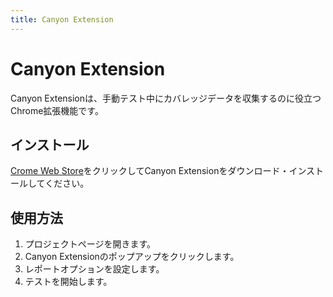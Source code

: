 ```yaml
---
title: Canyon Extension
---
```


# Canyon Extension

Canyon Extensionは、手動テスト中にカバレッジデータを収集するのに役立つChrome拡張機能です。

## インストール

[Crome Web Store](https://chromewebstore.google.com/detail/canyon-extension/omnpafdjidgpdmlimbangcjjaaodbeof)をクリックしてCanyon Extensionをダウンロード・インストールしてください。

## 使用方法

1. プロジェクトページを開きます。
2. Canyon Extensionのポップアップをクリックします。
3. レポートオプションを設定します。
4. テストを開始します。